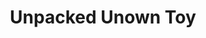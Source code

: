 ---
title: "Unpacked Unown Toy"
meta_title: "Unpacked Unown Toy craft"
description: "Craft de Unpacked Unown Toy"
rank: "c"
draft: false
name: "Unpacked Unown Toy"
recipe_img: "https://wiki.pokexgames.com/images/f/f6/Unpacked_Unown_Toy.png"
level: 47
craft_time: 21600
result: 1
value_npc: 1
ingredients:
  - name: "Strange Tail"
    quantity: 1
    item_img: "https://wiki.pokexgames.com/images/f/f7/Strange_Tail.png"
    value_npc: 1
  - name: "Future Orb"
    quantity: 20
    item_img: "https://wiki.pokexgames.com/images/8/86/FutureooOrb.png"
    value_npc: 1
  - name: "Pawn"
    quantity: 2
    item_img: "https://wiki.pokexgames.com/images/f/f4/Pawn.png"
    value_npc: 1
  - name: "Linearly Guided Hypnosis"
    quantity: 1
    item_img: "https://wiki.pokexgames.com/images/2/2d/Linearly_Guided_Hypnose.png"
    value_npc: 1
  - name: "Refined Style Point"
    quantity: 8
    item_img: "https://wiki.pokexgames.com/images/6/6b/Refined_style_point.png"
    value_npc: 1
---